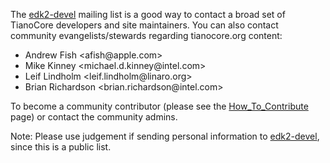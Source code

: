 The [[edk2-devel]] mailing list is a good way to contact a broad set of TianoCore developers and site maintainers. You can also contact community evangelists/stewards regarding tianocore.org content:

* Andrew Fish <afish@apple.com>
* Mike Kinney <michael.d.kinney@intel.com>
* Leif Lindholm <leif.lindholm@linaro.org>
* Brian Richardson <brian.richardson@intel.com>

To become a community contributor (please see the [[How_To_Contribute]] page) or contact the community admins.

Note: Please use judgement if sending personal information to [[edk2-devel]], since this is a public list.

